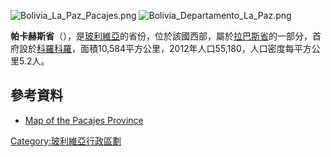 [[Image:Bolivia_La_Paz_Pacajes.png|right]]
[[Image:Bolivia_Departamento_La_Paz.png|right]]

'''帕卡赫斯省'''（{{lang-es|Provincia de Pacajes}}），是[[玻利維亞|玻利維亞]]的省份，位於該國西部，屬於[[拉巴斯省_(玻利維亞)|拉巴斯省]]的一部分，首府設於[[科羅科羅|科羅科羅]]，面積10,584平方公里，2012年人口55,180，人口密度每平方公里5.2人。

==參考資料==
* [https://web.archive.org/web/20090418123618/http://www.aguabolivia.org/situacionaguaX/Riego/mapas/lapaz/pacajes.htm Map of the Pacajes Province]

{{coord|17|30|S|68|45|W|type:adm2nd_region:BO|display=title}}

{{Bolivia-geo-stub}}
{{玻利維亞省份}}

[[Category:玻利維亞行政區劃|Category:玻利維亞行政區劃]]